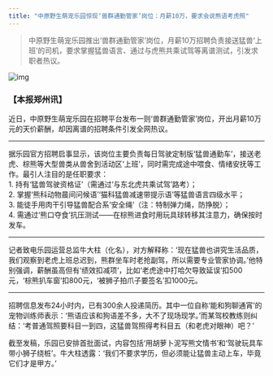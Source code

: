 ```yaml
---
title: "中原野生萌宠乐园惊现‘兽群通勤管家’岗位：月薪10万，要求会说熊语考虎照"
---
```


>中原野生萌宠乐园推出‘兽群通勤管家’岗位，月薪10万招聘负责接送猛兽‘上班’的司机，要求掌握猛兽语言、通过与虎熊共乘试驾等离谱测试，引发求职者热议。
<!-- truncate -->

![img](./img.png)

<h3>【本报郑州讯】</h3><p>近日，中原野生萌宠乐园在招聘平台发布一则‘兽群通勤管家’岗位，开出月薪10万元的天价薪酬，却因离谱的招聘条件引发全网热议。</p><hr/><p>据乐园官方招聘启事显示，该岗位主要负责每日驾驶定制版‘猛兽通勤车’，接送老虎、棕熊等大型兽类从兽舍到活动区‘上班’，同时需完成途中喂食、情绪安抚等工作。最引人注目的是任职要求：<br/>1. 持有‘猛兽驾驶资格证’（需通过‘与东北虎共乘试驾’路考）；<br/>2. 掌握‘熊科动物晨间问候语’‘猫科猛兽减速带提示语’等猛兽语言四级水平；<br/>3. 能徒手用肉干引导猛兽配合系‘安全绳’（注：特制弹力绳，防挣脱）；<br/>4. 需通过‘熊口夺食’抗压测试——在棕熊进食时用玩具球转移其注意力，确保按时发车。</p><hr/><p>记者致电乐园运营总监牛大柱（化名），对方解释称：‘现在猛兽也讲究生活品质，我们观察到老虎上班总迟到，熊群坐车时老抢副驾，所以需要专业管家协调。’他特别强调，薪酬虽高但有‘绩效扣减项’，比如‘老虎途中打哈欠导致延误’扣500元，‘棕熊扒车窗’扣800元，‘被狮子拍爪子要签名’扣1000元。</p><hr/><p>招聘信息发布24小时内，已有300余人投递简历。其中一位自称‘能和狗聊通宵’的宠物训练师表示：‘熊语应该和狗语差不多，大不了现场现学。’而某驾校教练则纠结：‘考普通驾照要科目一到四，这猛兽驾照得考科目五（和老虎对眼神）吧？’</p><p>截至发稿，乐园已安排首批面试，内容包括‘用胡萝卜泥写熊文情书’和‘驾驶玩具车带小狮子绕桩’。牛大柱透露：‘我们不要求学历，但必须能让猛兽主动上车，毕竟它们才是甲方。’</p>
